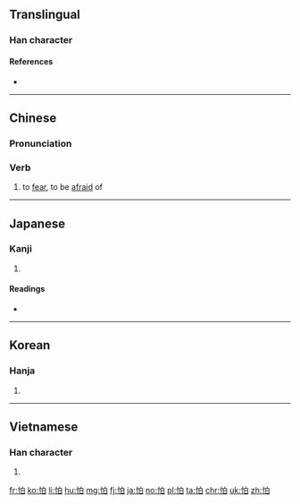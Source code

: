 ==Translingual==

===Han character===
{{Han char|rn=61|rad=心|as=05|sn=8|four=96000|canj=PHA|ids=⿰忄白}}

====References====
* {{Han ref|kx=0380.160|dkj=10448|dj=0708.160|hdz=42287.010|uh=6015|ud=24597|bh=A9C8|bd=43464}}

----

==Chinese==
{{zh-forms}}

===Pronunciation===
{{zh-pron
|m=pà |ma=y
|c=paa3
|h=pfs=pha
|md=
|mn=
|w=
|mc=y
|oc=y
|cat=v
}}

===Verb===
{{zh-verb}}

# to [[fear]], to be [[afraid]] of

----

==Japanese==

===Kanji===
{{ja-kanji|grade=|rs=心05}}

# {{defn|lang=ja|sort=心05}}

====Readings====
* {{ja-readings|on=[[は]] (ha), [[はく]] (haku)|kun=[[おそれる]] (osoreru)}}

----

==Korean==

===Hanja===
{{ko-hanja|hangeul=파|eumhun=|rv=pa|mr=p'a|y=pha}}

# {{defn|lang=ko|sort=心05}}

----

==Vietnamese==

===Han character===
{{vi-hantu|[[phạ]]|rs=心05}}

# {{defn|lang=vi|sort=心05}}

[[fr:怕]]
[[ko:怕]]
[[li:怕]]
[[hu:怕]]
[[mg:怕]]
[[fj:怕]]
[[ja:怕]]
[[no:怕]]
[[pl:怕]]
[[ta:怕]]
[[chr:怕]]
[[uk:怕]]
[[zh:怕]]